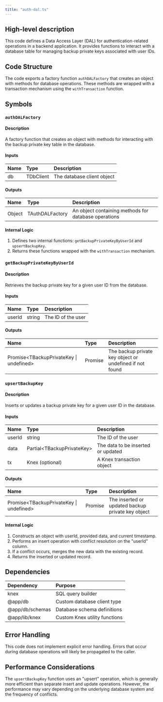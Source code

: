 ```yaml
---
title: "auth-dal.ts"
---
```


## High-level description
This code defines a Data Access Layer (DAL) for authentication-related operations in a backend application. It provides functions to interact with a database table for managing backup private keys associated with user IDs.

## Code Structure
The code exports a factory function `authDALFactory` that creates an object with methods for database operations. These methods are wrapped with a transaction mechanism using the `withTransaction` function.

## Symbols

### `authDALFactory`
#### Description
A factory function that creates an object with methods for interacting with the backup private key table in the database.

#### Inputs
| Name | Type | Description |
|:-----|:-----|:------------|
| db | TDbClient | The database client object |

#### Outputs
| Name | Type | Description |
|:-----|:-----|:------------|
| Object | TAuthDALFactory | An object containing methods for database operations |

#### Internal Logic
1. Defines two internal functions: `getBackupPrivateKeyByUserId` and `upsertBackupKey`.
2. Returns these functions wrapped with the `withTransaction` mechanism.

### `getBackupPrivateKeyByUserId`
#### Description
Retrieves the backup private key for a given user ID from the database.

#### Inputs
| Name | Type | Description |
|:-----|:-----|:------------|
| userId | string | The ID of the user |

#### Outputs
| Name | Type | Description |
|:-----|:-----|:------------|
| Promise&lt;TBackupPrivateKey \| undefined&gt; | Promise | The backup private key object or undefined if not found |

### `upsertBackupKey`
#### Description
Inserts or updates a backup private key for a given user ID in the database.

#### Inputs
| Name | Type | Description |
|:-----|:-----|:------------|
| userId | string | The ID of the user |
| data | Partial&lt;TBackupPrivateKey&gt; | The data to be inserted or updated |
| tx | Knex (optional) | A Knex transaction object |

#### Outputs
| Name | Type | Description |
|:-----|:-----|:------------|
| Promise&lt;TBackupPrivateKey \| undefined&gt; | Promise | The inserted or updated backup private key object |

#### Internal Logic
1. Constructs an object with userId, provided data, and current timestamp.
2. Performs an insert operation with conflict resolution on the "userId" column.
3. If a conflict occurs, merges the new data with the existing record.
4. Returns the inserted or updated record.

## Dependencies
| Dependency | Purpose |
|:-----------|:--------|
| knex | SQL query builder |
| @app/db | Custom database client type |
| @app/db/schemas | Database schema definitions |
| @app/lib/knex | Custom Knex utility functions |

## Error Handling
This code does not implement explicit error handling. Errors that occur during database operations will likely be propagated to the caller.

## Performance Considerations
The `upsertBackupKey` function uses an "upsert" operation, which is generally more efficient than separate insert and update operations. However, the performance may vary depending on the underlying database system and the frequency of conflicts.